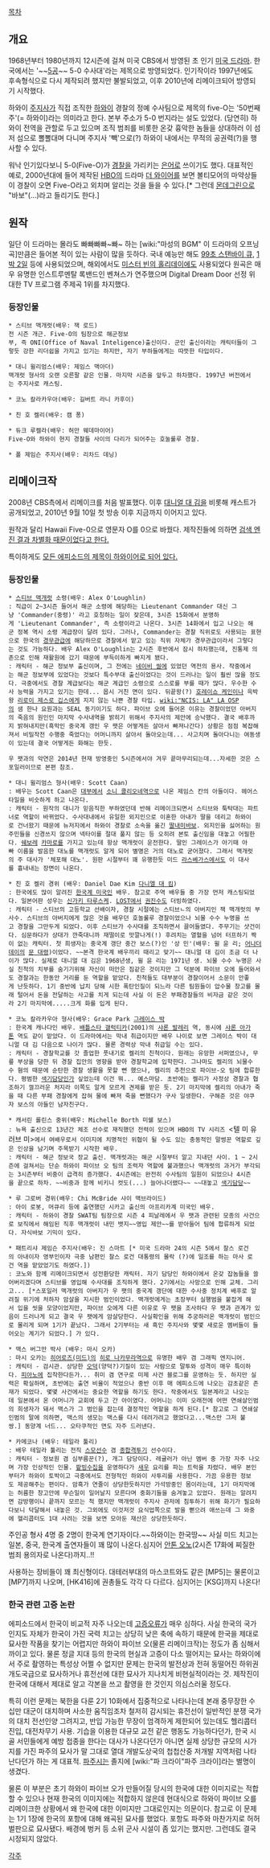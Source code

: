 [[목차]]

== 개요 ==
1968년부터 1980년까지 12시즌에 걸쳐 미국 CBS에서 방영된 초 인기 [[미국 드라마]]. 한국에서는 '~~[[5공]]~~ 5-0 수사대'라는 제목으로 방영되었다. 인기작이라 1997년에도 후속형식으로 다시 제작되려 했지만 불발되었고, 이후 2010년에 리메이크되어 방영되기 시작했다.

하와이 [[주지사]]가 직접 조직한 [[하와이]] 경찰의 정예 수사팀으로 제목의 five-O는 '50번째 주'(= 하와이)라는 의미라고 한다. 본부 주소가 5-0 번지라는 설도 있었다. (당연히) 하와이 전역을 관할로 두고 있으며 조직 범죄를 비롯한 온갖 흉악한 놈들을 상대하러 이 섬 저 섬으로 뽈뽈대며 다니며 주지사 '빽'으로(?) 하와이 내에서는 무적의 공권력(?)을 행사할 수 있다.

워낙 인기있다보니 5-0(Five-O)가 [[경찰]]을 가리키는 [[은어]]로 쓰이기도 했다. 대표적인 예로, 2000년대에 들어 제작된 [[HBO]]의 드라마 [[더 와이어]]를 보면 볼티모어의 마약상들이 경찰이 오면 Five-O라고 외치며 알리는 것을 들을 수 있다.[* 그런데 [[몬데그린]]으로 "바보"(...)라고 들리기도 한다.]

== 원작 ==
{{{#!html
<object width="420" height="315"><param name="movie" value="http://www.youtube.com/v/6z14gSxbbTQ?version=3&amp;hl=en_US&amp;rel=0"></param><param name="allowFullScreen" value="true"></param><param name="allowscriptaccess" value="always"></param><embed src="http://www.youtube.com/v/6z14gSxbbTQ?version=3&amp;hl=en_US&amp;rel=0" type="application/x-shockwave-flash" width="420" height="315" allowscriptaccess="always" allowfullscreen="true"></embed></object>
}}}

일단 이 드라마는 몰라도 빠빠빠빠~빠~ 하는 [wiki:"마성의 BGM" 이 드라마의 오프닝곡]만큼은 들어본 적이 있는 사람이 많을 듯하다. 국내 예능만 해도 [[99초 스탠바이 큐]], [[1박 2일]] 등에 사용되었으며, 해외에서도 [[미스터 빈의 홀리데이]]에도 사용되었다 원곡은 매우 유명한 인스트루멘탈 록밴드인 벤쳐스가 연주했으며 Digital Dream Door 선정 위대한 TV 프로그램 주제곡 1위를 차지했다.
=== 등장인물 ===
 * 스티브 맥개럿(배우: 잭 로드)
 전 시즌 개근. Five-O의 팀장으로 해군정보부, 즉 ONI(Office of Naval Inteligence)출신이다. 군인 출신이라는 캐릭터들이 그렇듯 강한 리더쉽을 가지고 있기는 하지만, 자기 부하들에게는 따뜻한 타입이다. 

 * 대니 윌리엄스(배우: 제임스 맥아더)
 맥개럿 형사의 오랜 오른팔 같은 인물. 마지막 시즌을 앞두고 하차했다. 1997년 버전에서는 주지사로 캐스팅.

 * 코노 칼라카우아(배우: 길버트 라니 카후이)

 * 친 호 켈리(배우: 캠 퐁)

 * 듀크 루켈라(배우: 허만 웨데마이어)
 Five-O와 하와이 현지 경찰들 사이의 다리가 되어주는 호눌룰루 경찰.

 * 폴 제임슨 주지사(배우: 리차드 데닝)

== 리메이크작 ==
{{{#!html
<iframe width="560" height="315" src="http://www.youtube.com/embed/T7Ba_jz22sI?rel=0" frameborder="0" allowfullscreen></iframe>
}}}

2008년 CBS측에서 리메이크를 처음 발표했다. 이후 [[대니얼 대 김]]을 비롯해 캐스트가 공개되었고, 2010년 9월 10일 첫 방송 이후 지금까지 이어지고 있다. 

원작과 달리 Hawaii Five-0으로 영문자 O를 0으로 바꿨다. 제작진들에 의하면 [http://latimesblogs.latimes.com/showtracker/2010/07/cbs-explains-why-it-likes-numbers-more-than-letters.html 검색 엔진 결과 차별화 때문이었다고 한다.]

특이하게도 [http://en.wikipedia.org/wiki/List_of_Hawaii_Five-0_episodes 모든 에피소드의 제목이 하와이어로 되어 있다.]
=== 등장인물 ===
 * [[스티브 맥개럿]] 소령(배우: Alex O'Loughlin)
 : 직급이 2~3시즌 들어서 해군 소령에 해당하는 Lieutenant Commander 대신 그냥 'Commander(중령)' 라고 호칭하는 일이 잦은데, 3시즌 15화에서 분명하게 'Lieutenant Commander', 즉 소령이라고 나온다. 3시즌 14화에서 입고 나오는 해군 정복 역시 소령 계급장이 달려 있다. 그러나, Commander는 경찰 직위로도 사용되는 표현으로 한국의 [[경무관]]급에 해당하므로 경찰에서 맡고 있는 직위 자체가 경무관급이라서 그렇다는 것도 가능하다. 배우 Alex O'Loughlin는 2시즌 후반에서 잠시 하차했는데, 진통제 의존으로 인해 재활원에 갔기 때문에 부득이하게 빠지게 됐다.
 : 캐릭터 - 해군 정보부 출신이며, 그 전에는 [[네이비 씰]]에 있었던 역전의 용사. 작중에서는 해군 정보부에 있었다는 것보다 특수부대 출신이었다는 것이 드러나는 일이 훨씬 많을 정도다. 극중에서도 경찰 계급보다는 해군 계급인 소령으로 스스로를 부를 때가 많다. 우수한 수사 능력을 가지고 있기는 한데... 몹시 거친 면이 있다. 뒤끝왕(?) [[호레이쇼 케인]]이나 윽박왕 [[리로이 제스로 깁스]]에게 지지 않는 나쁜 경찰 타입. [[wiki:"NCIS: LA" LA OSP]]의 샘 한나 요원과는 SEAL 동기이기도 하다. 파이브 오에 들어온 이유는 경찰이었던 아버지의 죽음의 원인인 마지막 수사내역을 밝히기 위해서 주지사의 제안에 승낙했다. 결국 배후까지 밝혀내지만(흑막인 중국계 갱인 우 팻은 어떻게든 살아서 빠져나간다) 상황은 점점 복잡해져서 비밀작전 수행중 죽었다는 어머니까지 살아서 돌아오는데... 사고치며 돌아다니는 여동생이 있는데 결국 어떻게든 화해는 한듯.

 우 팻과의 악연은 2014년 현재 방영중인 5시즌에서야 겨우 끝마무리되는데...자세한 것은 스포일러이므로 본편 참조.

 * 대니 윌리엄스 형사(배우: Scott Caan)
 : 배우는 Scott Caan은 [[대부]]에서 [[소니 콜리오네]]역으로 나온 제임스 칸의 아들이다. 헤어스타일을 비슷하게 하고 나온다.
 : 캐릭터 - 원작의 대니가 믿음직한 부하였던데 반해 리메이크되면서 스티브와 툭탁대는 파트너로 역할이 바뀌었다. 수사대내에서 유일한 외지인으로 이혼한 아내가 딸을 데리고 하와이로 건너왔기 때문에 뉴저지에서 하와이 경찰로 소속을 옮긴 [[딸내미바보]]. 외지인을 싫어하는 원주민들을 신경쓰지 않으며 넥타이를 절대 풀지 않는 등 오히려 본토 출신임을 대놓고 어필한다. [[쉐보레]] [[카마로]]를 가지고 있는데 항상 맥개럿이 운전한다. 딸인 그레이스가 아기때 아빠 이름을 발음한 대노를 맥개럿도 알게 되어 별명은 거의 대노로 굳어졌다. 그래서 맥개럿의 주 대사가 '체포해 대노'. 원판 시절부터 꽤 유행한듯 미드 [[라스베가스]]에서도 이 대사를 흉내내는 장면이 나온다. 

 * 친 호 켈리 경위 (배우: Daniel Dae Kim [[다니엘 대 킴]])
 : 한국에도 많이 알려진 [[한국계 미국인]] 배우. 참고로 주역 배우들 중 가장 먼저 캐스팅되었다. 일본어판 성우는 [[신가키 타루스케]]. [[LOST]]에서 [[권진수]]도 더빙하였다.
 : 캐릭터 - 스티브의 고등학교 선배이자, 경찰 시절에는 스티브ㄴ의 아버지인 잭 맥개럿의 부사수. 스티브의 아버지에게 많은 것을 배우던 호놀룰루 경찰이었으나 뇌물 수수 누명을 쓰고 경찰을 그만두게 되었다. 이후 스티브가 수사대를 조직하면서 끌어들였다. 주무기는 샷건이다. 심문하다가 상대가 깐죽대니까 재떨이로 맛깔나게(!) 후려치는 열혈을 넘어 터프하기 짝이 없는 캐릭터. 첫 희생자는 중국계 갱단 중간 보스(?)인 '상 민'(배우: 윌 윤 리; [[어나더데이(영화)|어나더데이]]의 [[문 대령]])이었다. ~~본격 한국계 배우끼리 때리고 맞기~~ 대니얼 대 김이 조금 더 나이가 많다. 실제로 대니얼 대 김은 1968년생, 윌 윤 리는 1971년 생. 뇌물 수수 누명은 사실 친척의 치부를 숨기기위해 자신이 떠안은 짐같은 것이지만 그 덕분에 파이브 오에 들어와서도 경찰과는 한동안 거리를 둔 역할을 맡았다. 친척들도 대부분이 경찰이어서 소문이 안좋게 난듯하다. 1기 중반에 납치 당해 시한 폭탄인질이 되느라 다른 팀원들이 압수물 창고를 몰래 털어서 돈을 전달하는 사고를 치게 되는데 사실 이 돈은 부패경찰들의 비자금 같은 것이라 2기 마지막에.....크게 화를 입게 된다.

 * 코노 칼라카우아 형사(배우: Grace Park [[그레이스 박]]
 : 한국계 캐나다인 배우. [[배틀스타 갤럭티카]](2001)의 [[샤론 발레리]] 역, 동시에 [[샤론 아가톤]] 역도 같이 맡았다. 이 드라마에서는 막내 취급이지만 배우 나이로 보면 그레이스 박이 대니얼 대 김 다음으로 나이가 많다. 물론 경력상 막내 취급일 수는 있다. 
 : 캐릭터 - 경찰학교를 갓 졸업한 풋내기로 켈리의 친척이다. 원래는 유망한 서퍼였으나, 무릎 부상을 당한 뒤 경찰 집안의 영향을 받아 경찰학교에 입학한다. 그나마도 켈리의 뇌물수수 혐의 때문에 순탄한 경찰 생활을 못할 뻔 했으나, 켈리의 추천으로 파이브-오 팀에 합류한다. 평범한 [[색기담당]]인가 싶었는데 이건 뭐... 예스마담. 초반에는 켈리가 사정상 경찰과 협조하기 껄끄러운 처지라 이쪽도 알게 모르게 견제를 받은 듯. 2기 마지막에 켈리의 아내가 죽을 때 다른 부패 경찰에게 잡혀 물에 빠져 죽을 뻔했다가 구사 일생한다. 구해준 것은 야쿠자 보스의 아들인 남자친구다.

 * 캐서린 롤린스 중위(배우: Michelle Borth 미쉘 보스)
 : 뉴욕 출신으로 13년간 체조 선수로 재직했던 전력이 있으며 HBO의 TV 시리즈 <텔 미 유 러브 미>에서 여배우로서 이미지에 치명적인 위협이 될 수도 있는 충동적인 말썽꾼 역할로 깊은 인상을 남기며 주목받기 시작한 배우. 
 : 캐릭터 - 해군 정보국 장교 출신. 맥개럿과는 해군 시절부터 알고 지내던 사이. 1 ~ 2시즌에 걸쳐서는 단순 하와이 파이브 오 팀의 조력자 역할에 불과했으나 맥개럿의 과거가 부각되는 3시즌부터 비중이 급격히 증가했다. 4시즌에는 완전히 수사팀의 일원이 되었으나 4시즌을 끝으로 하차. ~~비중과 함께 비키니 컷도(...) 늘어나더랬다~~ ~~대놓고 [[색기담당]]~~

 * 루 그로버 경위(배우: Chi McBride 샤이 맥브라이드)
 : 아이 로봇, 머큐리 등에 출연했던 시카고 출신의 아프리카계 미국인 배우.
 : 캐릭터 - 하와이 경찰 SWAT팀 팀장으로 시즌 4 피날레에서 우 팻과 관련된 모종의 사건으로 보직에서 해임된 직후 맥개럿이 내민 뱃지~~영입 제안~~를 받아들어 팀에 합류하게 되었다. 자식바보 기믹이 있다.

 * 패트리샤 제임슨 주지사(배우: 진 스마트 [* 미국 드라마 24의 시즌 5에서 찰스 로건의 아내이자 영부인이자 극중 남편인 찰스 로건 대통령의 몰락 (?)에 일조를 하는 마사 로건 역을 맡았었기도 하였다.])
 : 코노와 함께 리메이크되면서 성전환당한 캐릭터. 자기 담당인 하와이에서 온갖 잡놈들을 쓸어버리겠다며 스티브를 영입해 수사대를 조직하게 했다. 2기에서는 사망으로 인해 교체. 그리고... [*스포일러 맥개럿의 아버지가 우 팻의 중국계 갱단에 대한 수사중 정치계 배후로 알려질 위기에 처하자 암살을 지시한 범인이었다. 맥개럿에게는 초장부터 실행범을 붙잡게 해서 입을 씻을 모양이었지만, 파이브 오에게 다른 이유로 우 팻을 조사하다 우 팻과 관계가 있음이 드러나게 되고 결국 우 팻에게 암살당한다. 사실확인을 위해 추궁하러온 맥개럿이 범인으로 몰리게 되며 1기가 끝났다. 그래서 2기부터는 새 흑인 주지사와 몇몇 새로운 멤버들이 들어오는 계기가 되었다.] 가 있다.

 * 맥스 버그만 박사 (배우: 마시 오카)
 : 마시 오카는 [[히어로즈(미드)]]의 [[히로 나카무라]]역으로 유명한 배우 겸 그래픽 엔지니어.
 : 캐릭터 - 검시관. 상당한 [[오덕]](양덕?)기질이 있는 사람으로 말투와 성격이 매우 특이하다. [[피아노]]에 집착한다든가... 취미 겸 연구로 미제 사건 블로그를 운영하는 듯. 하지만 실력은 확실하며, 초반에는 출연 비율이 적었으나 중반 이후 매 에피소드에 나오는 감초같은 존재가 되었다. 몇몇 사건에서는 중요한 역할을 하기도 한다. 작중에서도 일본계라고 나오는데 일본에서 온 어머니가 교회에 두고 간 아이였다. 어머니는 이미 오래전에 어떤 연쇄살인범의 희생자가 돼서 맥스가 그 범인을 잡는데 결정적인 역할을 하게 된다.[* 참고로 그 연쇄살인범의 말에 의하면, 맥스의 생모는 맥스를 다시 데려가려고 했었다고...맥스만 그저 불쌍.] 동양계 너드... 오타쿠적인 면도 자주 드러낸다. 

 * 카메코나 (배우: 테일라 툴리)
 : 배우 테일라 툴리는 전직 [[스모]]선수 겸 [[종합격투기]] 선수이다.
 : 캐릭터 - 정보원 겸 심부름꾼(?), 개그 담당이다. 레귤러가 아닌 멤버 중 가장 자주 나오며 가장 인상적인 인물. [[팥빙수]]집을 운영하다가 [[새우]] 요리를 파는 트럭을 차렸다. 배우 본인부터가 하와이 토박이고 극중에서도 전형적인 하와이 사투리를 사용한다. 가끔 유용한 정보도 제공해주는 편이다. 암흑가 연줄이 상당한듯하지만 가석방중인 몸이라는데, 1기 마지막에는 허름한 창고안에 무슨일이 일어날지 모른다며 중화기들을 숨겨놓고 있었다. 원래는 알려지면 감방행이니 끝까지 모르는 척 했지만 맥개럿이 주지사 관저에 침투하기 위해 화기가 필요하다보니 닥달해서 내놓은 것. 그외에도 이것저것 요식업쪽으로 발을 뻗으려 애쓰는데 그 와중에 헬리콥터도 1대 사려는 것을 보면 모아둔 재산은 상당한듯하다.

주인공 형사 4명 중 2명이 한국계 연기자이다.~~하와이는 한국땅~~ 사실 미드 치고는 일본, 중국, 한국계 출연자들이 꽤 많이 나온다.심지어 [[안톤 오노]](2시즌 17화에 찌질한 범죄 용의자로 나온다)까지..!!

사용하는 장비들이 꽤 최신형이다. 대테러부대의 마스코트와도 같은 [MP5]는 물론이고 [MP7]까지 나오며, [HK416]에 권총들도 각각 다 다르다. 심지어는 [KSG]까지 나온다!
=== 한국 관련 고증 논란 ===
에피소드에서 한국이 비교적 자주 나오는데 [[고증오류]]가 매우 심하다. 사실 한국의 국가 인지도 자체가 한국이 가진 국력 치고는 상당히 낮은 축에 속하기 때문에 한국을 제대로 묘사한 작품을 찾기는 어렵지만 하와이 파이브 오(물론 리메이크작)는 정도가 좀 심해서 까이고 있다. 물론 정글 지대 등의 한국의 현실과 고증이 다소 떨어지는 묘사는 하와이에서 주로 촬영하는 특성상 어쩔 수 없지만 문제는 한국의 발전상과 전혀 동떨어진 하위권 개도국급으로 묘사하거나 휴전선에 대한 묘사가 지나치게 비현실적이라는 것. 제작진이 한국에 대해서 제대로 알고 각본을 쓰고 촬영을 한 것인지 의심스러울 정도다. 

특히 이런 문제는 북한을 다룬 2기 10화에서 집중적으로 나타나는데 본래 중무장한 수십만 대군이 대치하며 사소한 움직임조차 철저히 감시되는 휴전선이 일반적인 분쟁 국가의 대치 전선인양 그려지고, 반입 가능한 무장이 엄격하게 제한되어 있는데도 헬리콥터 진입, 대전차무기 사용. 기습을 이용한 대규모 교전 같은 행동도 가능하다던가, 한국 시골 서민들에게 예방 접종을 한다는 대사가 나온다던가 아니면 실제 상당한 규모의 시가지를 가진 파주의 묘사가 말 그대로 열대 개발도상국의 첩첩산중 저개발 지역처럼 나타난다던가 하는 게 대표적. [[파주시]]는 졸지에 [wiki:"파 크라이"파주 크라이]라는 별명이 생겼다.

물론 이 부분은 초기 하와이 파이브 오가 만들어질 당시의 한국에 대한 이미지로는 적합할 수 있으나 현재 한국의 이미지에는 적합하지 않은데 현대식으로 하와이 파이브 오를 리메이크한 상황에서 왜 한국에 대한 이미지만 그대로인지는 의문이다. 참고로 이 문제는 1기 1장에 한국의 포항에 대해 왜곡된 묘사를 했었다. 포항도 파주와 마찬가지로 허허벌판으로 묘사됐다. 배경에 벙커 등 소위 군사 시설이 좀 있기는 했지만. 그런데도 결국 시정되지 않았다.

[[각주]]
